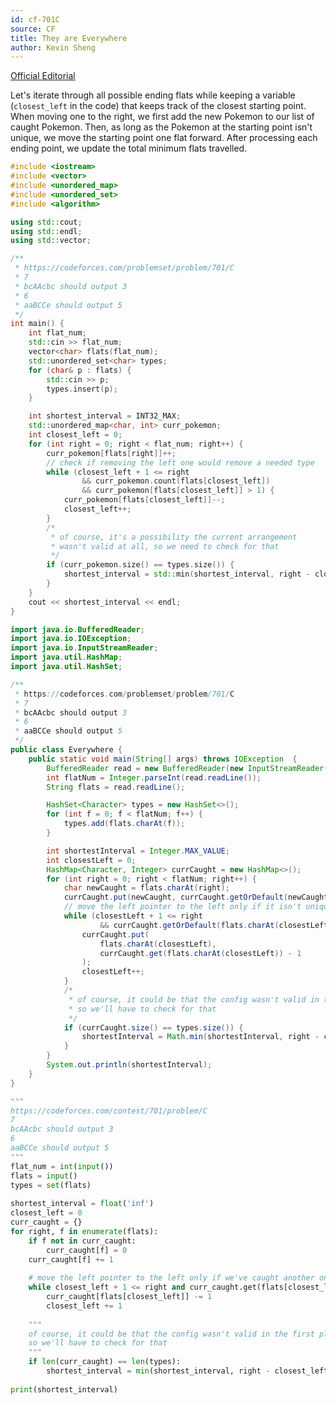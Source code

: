 ---
id: cf-701C
source: CF
title: They are Everywhere
author: Kevin Sheng
---

[Official Editorial](https://codeforces.com/blog/entry/46283)

Let's iterate through all possible ending flats while keeping a variable ($\texttt{closest\_left}$ in the code) that keeps track of the closest starting point. When moving one to the right, we first add the new Pokemon to our list of caught Pokemon. Then, as long as the Pokemon at the starting point isn't unique, we move the starting point one flat forward. After processing each ending point, we update the total minimum flats travelled.

<LanguageSection>

<CPPSection>

```cpp
#include <iostream>
#include <vector>
#include <unordered_map>
#include <unordered_set>
#include <algorithm>

using std::cout;
using std::endl;
using std::vector;

/**
 * https://codeforces.com/problemset/problem/701/C
 * 7
 * bcAAcbc should output 3
 * 6
 * aaBCCe should output 5
 */
int main() {
	int flat_num;
	std::cin >> flat_num;
	vector<char> flats(flat_num);
	std::unordered_set<char> types;
	for (char& p : flats) {
		std::cin >> p;
		types.insert(p);
	}

	int shortest_interval = INT32_MAX;
	std::unordered_map<char, int> curr_pokemon;
	int closest_left = 0;
	for (int right = 0; right < flat_num; right++) {
		curr_pokemon[flats[right]]++;
		// check if removing the left one would remove a needed type
		while (closest_left + 1 <= right
				&& curr_pokemon.count(flats[closest_left])
				&& curr_pokemon[flats[closest_left]] > 1) {
			curr_pokemon[flats[closest_left]]--;
			closest_left++;
		}
		/*
		 * of course, it's a possibility the current arrangement
		 * wasn't valid at all, so we need to check for that
		 */
		if (curr_pokemon.size() == types.size()) {
			shortest_interval = std::min(shortest_interval, right - closest_left + 1);
		}
	}
	cout << shortest_interval << endl;
}
```

</CPPSection>

<JavaSection>

```java
import java.io.BufferedReader;
import java.io.IOException;
import java.io.InputStreamReader;
import java.util.HashMap;
import java.util.HashSet;

/**
 * https://codeforces.com/problemset/problem/701/C
 * 7
 * bcAAcbc should output 3
 * 6
 * aaBCCe should output 5
 */
public class Everywhere {
	public static void main(String[] args) throws IOException  {
		BufferedReader read = new BufferedReader(new InputStreamReader(System.in));
		int flatNum = Integer.parseInt(read.readLine());
		String flats = read.readLine();

		HashSet<Character> types = new HashSet<>();
		for (int f = 0; f < flatNum; f++) {
			types.add(flats.charAt(f));
		}

		int shortestInterval = Integer.MAX_VALUE;
		int closestLeft = 0;
		HashMap<Character, Integer> currCaught = new HashMap<>();
		for (int right = 0; right < flatNum; right++) {
			char newCaught = flats.charAt(right);
			currCaught.put(newCaught, currCaught.getOrDefault(newCaught, 0) + 1);
			// move the left pointer to the left only if it isn't unique
			while (closestLeft + 1 <= right
					&& currCaught.getOrDefault(flats.charAt(closestLeft), 0) > 1) {
				currCaught.put(
					flats.charAt(closestLeft),
					currCaught.get(flats.charAt(closestLeft)) - 1
				);
				closestLeft++;
			}
			/*
			 * of course, it could be that the config wasn't valid in the first place,
			 * so we'll have to check for that
			 */
			if (currCaught.size() == types.size()) {
				shortestInterval = Math.min(shortestInterval, right - closestLeft + 1);
			}
		}
		System.out.println(shortestInterval);
	}
}
```

</JavaSection>

<PySection>

```py
"""
https://codeforces.com/contest/701/problem/C
7
bcAAcbc should output 3
6
aaBCCe should output 5
"""
flat_num = int(input())
flats = input()
types = set(flats)
 
shortest_interval = float('inf')
closest_left = 0
curr_caught = {}
for right, f in enumerate(flats):
	if f not in curr_caught:
		curr_caught[f] = 0
	curr_caught[f] += 1
 
	# move the left pointer to the left only if we've caught another one like it
	while closest_left + 1 <= right and curr_caught.get(flats[closest_left], 0) > 1:
		curr_caught[flats[closest_left]] -= 1
		closest_left += 1
 
	"""
	of course, it could be that the config wasn't valid in the first place,
	so we'll have to check for that
	"""
	if len(curr_caught) == len(types):
		shortest_interval = min(shortest_interval, right - closest_left + 1)
 
print(shortest_interval)
```

</PySection>

</LanguageSection>
